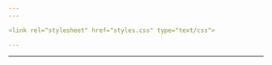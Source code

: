 ```yaml
---
---

<link rel="stylesheet" href="styles.css" type="text/css">

---
```

---
<embed src="posters/Poster_VSS_GJ_2025.png" width="1600px" />
